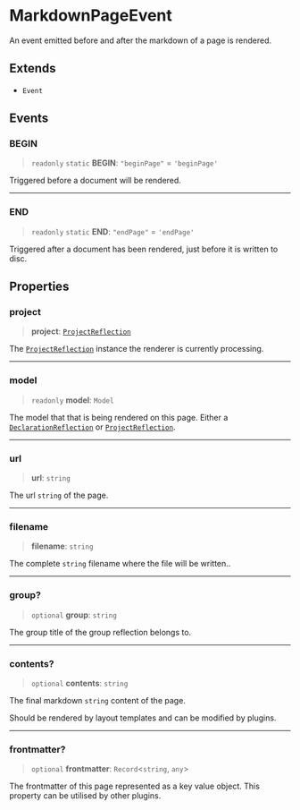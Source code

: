 # MarkdownPageEvent

An event emitted before and after the markdown of a page is rendered.

## Extends

- `Event`

## Events

### BEGIN

> `readonly` `static` **BEGIN**: `"beginPage"` = `'beginPage'`

Triggered before a document will be rendered.

***

### END

> `readonly` `static` **END**: `"endPage"` = `'endPage'`

Triggered after a document has been rendered, just before it is written to disc.

## Properties

### project

> **project**: [`ProjectReflection`](https://typedoc.org/api/classes/Models.ProjectReflection.html)

The [`ProjectReflection`](https://typedoc.org/api/classes/Models.ProjectReflection.html) instance the renderer is currently processing.

***

### model

> `readonly` **model**: `Model`

The model that that is being rendered on this page.
Either a [`DeclarationReflection`](https://typedoc.org/api/classes/Models.DeclarationReflection.html) or [`ProjectReflection`](https://typedoc.org/api/classes/Models.ProjectReflection.html).

***

### url

> **url**: `string`

The url `string` of the page.

***

### filename

> **filename**: `string`

The complete `string` filename where the file will be written..

***

### group?

> `optional` **group**: `string`

The group title of the group reflection belongs to.

***

### contents?

> `optional` **contents**: `string`

The final markdown `string` content of the page.

Should be rendered by layout templates and can be modified by plugins.

***

### frontmatter?

> `optional` **frontmatter**: `Record`\<`string`, `any`\>

The frontmatter of this page represented as a key value object. This property can be utilised by other plugins.
